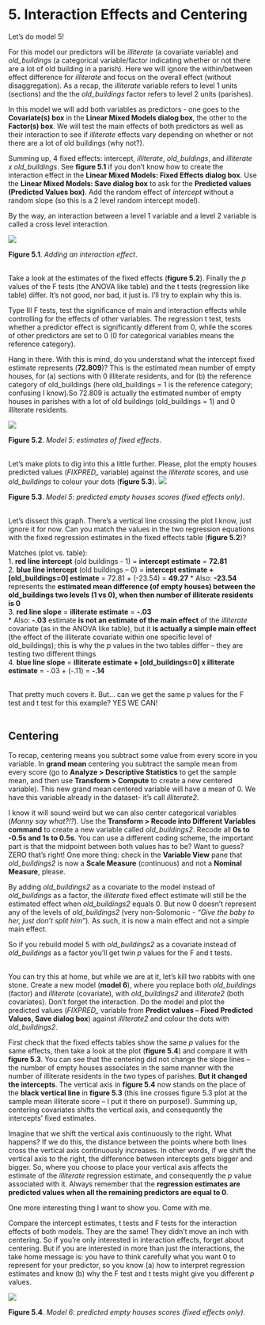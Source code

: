# 5. Interaction Effects and Centering   
Let’s do model 5!  

For this model our predictors will be *illiterate* (a covariate variable) and *old_buildings* (a categorical variable/factor indicating whether or not there are a lot of old building in a parish). Here we will ignore the within/between effect difference for *illiterate* and focus on the overall effect (without disaggregation). As a recap, the *illiterate* variable refers to level 1 units (sections) and the the *old_buildings* factor refers to level 2 units (parishes).  

In this model we will add both variables as predictors - one goes to the **Covariate(s) box** in the **Linear Mixed Models dialog box**, the other to the **Factor(s) box**. We will test the main effects of both predictors as well as their interaction to see if *illiterate* effects vary depending on whether or not there are a lot of old buildings (why not?).  

Summing up, 4 fixed effects: intercept, *illiterate*, *old_buldings*, and *illiterate x old_buildings*. See **figure 5.1** if you don’t know how to create the interaction effect in the **Linear Mixed Models: Fixed Effects dialog box**. Use the **Linear Mixed Models: Save dialog box** to ask for the **Predicted values (Predicted Values box)**. Add the random effect of *intercept* without a random slope (so this is a 2 level random intercept model).  

By the way, an interaction between a level 1 variable and a level 2 variable is called a cross level interaction.

![](images/ch5/fig_5_1_interaction.gif)

**Figure 5.1**. *Adding an interaction effect*.  
&nbsp;  

Take a look at the estimates of the fixed effects (**figure 5.2**). Finally the *p* values of the F tests (the ANOVA like table) and the t tests (regression like table) differ. It’s not good, nor bad, it just is. I’ll try to explain why this is.   

Type III F tests, test the significance of main and interaction effects while controlling for the effects of other variables. The regression t test, tests whether a predictor effect is significantly different from 0, while the scores of other predictors are set to 0 (0 for categorical variables means the reference category).  

Hang in there. With this is mind, do you understand what the intercept fixed estimate represents (**72.809**)? This is the estimated mean number of empty houses, for (a) sections with 0 illiterate residents, and for (b) the reference category of old_buildings (here old_buildings = 1 is the reference category; confusing I know).So 72.809 is actually the estimated number of empty houses in parishes with a lot of old buildings (old_buildings = 1) and 0 illiterate residents.  

![](images/ch5/fig_5_2_estimates.png)

**Figure 5.2**. *Model 5: estimates of fixed effects*.   
&nbsp;  


Let’s make plots to dig into this a little further. Please, plot the empty houses predicted values (*FIXPRED_* variable) against the *illiterate* scores, and use *old_buildings* to colour your dots (**figure 5.3**).
![](images/ch5/fig_5_3_pred_f.png)

**Figure 5.3**. *Model 5: predicted empty houses scores (fixed effects only)*.   
&nbsp;  

Let’s dissect this graph. There’s a vertical line crossing the plot I know, just ignore it for now. Can you match the values in the two regression equations with the fixed regression estimates in the fixed effects table (**figure 5.2**)?   

Matches (plot vs. table):   
1. **red line intercept** (old buildings - 1) = **intercept estimate** = **72.81**   
2. **blue line intercept** (old buildings – 0) = **intercept estimate + [old_buildings=0] estimate** = 72.81 + (-23.54) = **49.27**
  * Also: **-23.54** represents the **estimated mean difference (of empty houses) between the old_buildings two levels (1 vs 0), when then number of illiterate residents is 0**   
3. **red line slope** = **illiterate estimate** = **-.03**   
  * Also: **-.03** estimate **is not an estimate of the main effect** of the *illiterate* covariate (as in the ANOVA like table), but it **is actually a simple main effect** (the effect of the illiterate covariate within one specific level of old_buildings); this is why the *p* values in the two tables differ – they are testing two different things   
4. **blue line slope** = **illiterate estimate + [old_buildings=0] x illiterate estimate** = -.03 + (-.11) = **-.14**   
&nbsp;  

That pretty much covers it. But… can we get the same *p* values for the F test and t test for this example? YES WE CAN!   
&nbsp;  

## Centering
To recap, centering means you subtract some value from every score in you variable. In **grand mean** centering you subtract the sample mean from every score (go to **Analyze > Descriptive Statistics** to get the sample mean, and then use **Transform > Compute** to create a new centered variable). This new grand mean centered variable will have a mean of 0. We have this variable already in the dataset- it’s call *illiterate2*.   

I know it will sound weird but we can also center categorical variables (*Manny say what?!?*). Use the **Transform > Recode into Different Variables command** to create a new variable called *old_buildings2*. Recode all **0s to -0.5s and 1s to 0.5s**. You can use a different coding scheme, the important part is that the midpoint between both values has to be? Want to guess? ZERO that’s right! One more thing: check in the **Variable View** pane that *old_buildings2* is now a **Scale Measure** (continuous) and not a **Nominal Measure**, please.   

By adding *old_buildings2* as a covariate to the model instead of *old_buildings* as a factor, the *illiterate* fixed effect estimate will still be the estimated effect when *old_buildings2* equals 0. But  now 0 doesn’t represent any of the levels of *old_buildings2* (very non-Solomonic - *“Give the baby to her, just don't split him”*). As such, it is now a main effect and not a simple main effect.  

So if you rebuild model 5 with *old_buildings2* as a covariate instead of *old_buildings* as a factor you’ll get twin *p* values for the F and t tests.  
&nbsp;  

You can try this at home, but while we are at it, let’s kill two rabbits with one stone. Create a new model (**model 6**), where you replace both *old_buildings* (factor) and *illiterate* (covariate), with *old_buildings2* and *illiterate2* (both covariates). Don’t forget the interaction. Do the model and plot the predicted values (*FIXPRED_* variable from **Predict values – Fixed Predicted Values, Save dialog box**) against *illiterate2* and colour the dots with *old_buildings2*.   

First check that the fixed effects tables show the same *p* values for the same effects, then take a look at the plot (**figure 5.4**) and compare it with **figure 5.3**. You can see that the centering did not change the slope lines – the number of empty houses associates in the same manner with the number of illiterate residents in the two types of parishes. **But it changed the intercepts**. The vertical axis in **figure 5.4** now stands on the place of the **black vertical line** in **figure 5.3** (this line crosses figure 5.3 plot at the sample mean illiterate score – I put it there on purpose!). Summing up, centering covariates shifts the vertical axis, and consequently the intercepts' fixed estimates.  

Imagine that we shift the vertical axis continuously to the right. What happens? If we do this, the distance between the points where both lines cross the vertical axis continuously increases. In other words, if we shift the vertical axis to the right, the difference between intercepts gets bigger and bigger. So, where you choose to place your vertical axis affects the estimate of the *illiterate* regression estimate, and consequently the *p* value associated with it. Always remember that the **regression estimates are predicted values when all the remaining predictors are equal to 0**.   

One more interesting thing I want to show you. Come with me.   

Compare the intercept estimates, t tests and F tests for the interaction effects of both models. They are the same! They didn’t move an inch with centering. So if you’re only interested in interaction effects, forget about centering. But if you are interested in more than just the interactions, the take home message is: you have to think carefully what you want 0 to represent for your predictor, so you know (a) how to interpret regression estimates and know (b) why the F test and t tests might give you different *p* values.

![](images/ch5/fig_5_4_m6_pred_f.png)

**Figure 5.4**. *Model 6: predicted empty houses scores (fixed effects only)*.   
&nbsp;  
